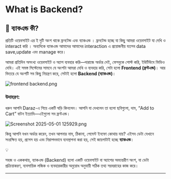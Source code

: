 # What is Backend?
## 📌 ব্যাকএন্ড কী?

প্রতিটি ওয়েবসাইট এর ই দুটি অংশ থাকে ফ্রনটেন্ড এবং ব্যাকএন্ড । ফ্রনটেন্ড হচ্ছে যা কিছু আমরা ওয়েবসাইট যা দেখি ও interact করি । অন্যদিকে ব্যাকএন্ড আমাদের আমাদের interaction এ প্রয়োজনীয় যতসব data save,update এবং manage করে। 

আমরা প্রতিদিন অসংখ্য ওয়েবসাইট ও অ্যাপ ব্যবহার করি—দারাজে অর্ডার দেই, ফেসবুকে পোস্ট করি, ইউটিউবে ভিডিও দেখি। এই সমস্ত সিস্টেমের সামনে যে অংশটা আমরা দেখি ও ব্যবহার করি, সেটা হলো **Frontend (ফ্রন্টএন্ড)**। আর ভিতরে যে অংশটি সব কিছু নিয়ন্ত্রণ করে, সেটাই হলো **Backend (ব্যাকএন্ড)**।

![frontend backend.png](../frontend_backend.png)

### উদাহরণ:

ধরুন আপনি Daraz-এ গিয়ে একটি ঘড়ি কিনলেন। আপনি যা দেখলেন তা হলো ছবিগুলো, দাম, “Add to Cart” বাটন ইত্যাদি—এইগুলো সব ফ্রন্টএন্ড। 

![Screenshot 2025-05-01 125929.png](../71e17206-9489-4f1e-990b-6d0cd156a7b0.png)

কিন্তু আপনি যখন অর্ডার করেন, তখন আপনার নাম, ঠিকানা, পেমেন্ট ইনফো কোথায় যায়? এইসব ডেটা যেখানে সংরক্ষিত হয়, প্রসেস হয় এবং নিরাপদভাবে ব্যবস্থাপনা করা হয়, সেই জায়গাটাই হচ্ছে **ব্যাকএন্ড**। 

<aside>
💡

সহজ ও এককথায়, ব্যাকএন্ড (Backend) হলো একটি ওয়েবসাইট বা অ্যাপের অভ্যন্তরীণ অংশ, যা ডেটা প্রক্রিয়াকরণ, ব্যবসায়িক লজিক ও ব্যবহারকারীর অনুরোধ অনুযায়ী সঠিক তথ্য সরবরাহের কাজ করে। 

</aside>

---